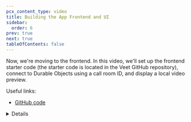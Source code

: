 ```yaml
---
pcx_content_type: video
title: Building the App Frontend and UI
sidebar:
  order: 6
prev: true
next: true
tableOfContents: false
---
```



<Stream
	id="efc08fd03da0dfebd2e4402af519acb5"
	title="Building the App Frontend and UI"
	thumbnail="2.5s"
/>

Now, we're moving to the frontend. In this video, we'll set up the frontend starter code (the starter code is located in the Veet GitHub repository), connect to Durable Objects using a call room ID, and display a local video preview.

Useful links:

- [GitHub code](https://github.com/megaconfidence/veet)

<Details header="Video series" >

<DirectoryListing folder="durable-objects/get-started/video-series" />

</Details>
